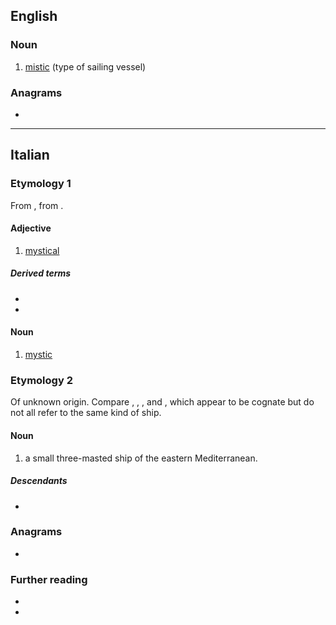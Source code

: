 {{also|místico}}
==English==

===Noun===
{{en-noun|s|misticoes}}

# [[mistic]] (type of sailing vessel)

===Anagrams===
* {{anagrams|en|a=ciimost|miotics|somitic}}

----

==Italian==

===Etymology 1===
From {{der|it|la|mysticus}}, from {{der|it|grc|μυστικός}}.

====Adjective====
{{it-adj}}

# [[mystical]]

=====Derived terms=====
* {{l|it|misticamente}}
* {{l|it|misticismo}}

====Noun====
{{it-noun|m|mistici|f=mistica}}

# [[mystic]]

===Etymology 2===
Of unknown origin.  Compare {{cog|ca|místic}}, {{cog|en|mistic}}, {{cog|fr|mistique}}, and {{cog|es|místico}}, which appear to be cognate but do not all refer to the same kind of ship.

====Noun====
{{it-noun|m|mistichi}}

# {{lb|it|historical}} a small three-masted ship of the eastern Mediterranean.<!--Compare mistic, but Treccani says "a tre alberi...una sola vela quadra ciascuno" which differs from the illustration there.-->

=====Descendants=====
* {{desc|ota|مستقو|tr=mistiko|bor=1}}

===Anagrams===
* {{l|it|cistomi}}

===Further reading===
* {{R:it:Treccani|sense=1}}
* {{R:it:Treccani|sense=2}}